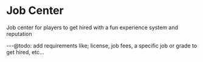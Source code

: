 # Job Center

Job center for players to get hired with a fun experience system and reputation

---@todo: add requirements like; license, job fees, a specific job or grade to get hired, etc...